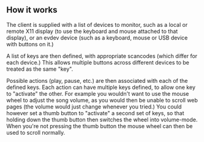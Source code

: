 {{Client
|name=xmms2-hotkey
|author=[[User:Malvineous|Adam Nielsen]]
|website=http://www.shikadi.net/files/xmms2hotkey-0.1.tar.bz2
|version=0.1
|devlanguage=C++
|ui=Console
|screenshots=(No UI)
|description=xmms2-hotkey is a lightweight client for controlling XMMS2 via keyboard or mouse buttons (or combinations thereof.)  It works under X-Windows and can also use the Linux evdev system to allow hotkeys to be used in the console.
}}

== How it works ==

The client is supplied with a list of devices to monitor, such as a local or remote X11 display (to use the keyboard and mouse attached to that display), or an evdev device (such as a keyboard, mouse or USB device with buttons on it.)

A list of keys are then defined, with appropriate scancodes (which differ for each device.)  This allows multiple buttons across different devices to be treated as the same "key".

Possible actions (play, pause, etc.) are then associated with each of the defined keys.  Each action can have multiple keys defined, to allow one key to "activate" the other.  For example you wouldn't want to use the mouse wheel to adjust the song volume, as you would then be unable to scroll web pages (the volume would just change whenever you tried.)  You could however set a thumb button to "activate" a second set of keys, so that holding down the thumb button then switches the wheel into volume-mode.  When you're not pressing the thumb button the mouse wheel can then be used to scroll normally.